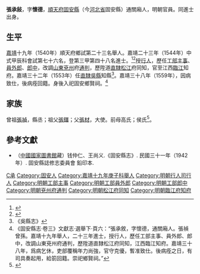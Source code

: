 {{Otheruses|other=名为张怀德的其他人物|张怀德}}

'''張承敍'''，字'''懷德'''，[[順天府|順天府]][[固安縣|固安縣]]（今[[河北省|河北省]]固安縣）通關廂人，明朝官員。同進士出身。

==生平==
[[嘉靖|嘉靖]]十九年（1540年）順天府鄉試第二十三名舉人。嘉靖二十三年（1544年）中式甲辰科會試第七十六名，登第三甲第四十八名進士。<ref>{{Cite book|title=《皇明贡举考》卷五|author=[[张朝瑞|张朝瑞]]|publisher=《续修四库全书》史部第828册|year=|isbn=|location=|pages=}}</ref><ref>{{Cite book|title=贡举志五种 上|author=鲁小俊，江俊伟著|publisher=武汉大学出版社|year=2009|isbn=978-7-307-07043-1|location=武汉|pages=}}</ref>授[[行人|行人]]，歷任[[工部|工部]][[主事|主事]]、[[員外郎|員外郎]]、[[郎中|郎中]]，改調[[山東|山東]][[兗州|兗州]]府[[通判|通判]]，歷陞道[[南直隸|直隸]][[松江|松江]]府同知，官至江西[[臨江府|臨江]]知府。嘉靖三十二年（1553年）任[[南直隸|直隸]][[吳縣|吳縣]]知縣<ref>《吳縣志》</ref>。嘉靖三十八年（1559年），因病致仕，後病痊回籍。身後入祀固安鄉賢祠。<ref name="傳">《固安縣志·卷三》文獻志·選舉下·頁六：“張承敘，字懷德，通關廂人。張禎曾孫。嘉靖十九年舉人，二十三年進士，授行人，歷任工部主事、員外郎、郎中，改調山東兗州府通判，歷陞道直隸松江府同知，江西臨江知府。嘉靖三十八年，爲病乞休，吏部覆稱年力尚強，官守克優，暫准致仕。後病痊之日，有司具奏起用，給箚回籍。崇祀鄉賢祠。”</ref>

== 家族 ==
曾祖[[張禎|張禎]]，縣丞；祖父[[張鐸|張鐸]]；父[[張材|張材]]，大使。前母高氏；侯氏<ref>{{Cite book|title=天一阁藏明代科举录选刊 登科录 点校本|author=龚延明主编|publisher=宁波出版社|year=2016|isbn=978-7-5526-2320-8|location=宁波|pages=|quote=《天一閣藏明代科舉錄選刊.登科錄》之《嘉靖二十三年甲辰科進士登科錄》}}</ref>。

==參考文獻==
{{reflist}}
*（[[中國國家圖書館|中國國家圖書館]]藏）钱仲仁、王尚义.《固安縣志》. 民國三十一年（1942年）. 固安縣誌修志委員會 鉛印本.

{{嘉靖二十三年甲辰科殿試金榜}}

{{Authority control}}

{{DEFAULTSORT:Zhang張}}
[[Category:张姓|C承]]
[[Category:固安人|Category:固安人]]
[[Category:嘉靖十九年庚子科舉人|Category:嘉靖十九年庚子科舉人]]
[[Category:明朝行人司行人|Category:明朝行人司行人]]
[[Category:明朝工部主事|Category:明朝工部主事]]
[[Category:明朝工部員外郎|Category:明朝工部員外郎]]
[[Category:明朝工部郎中|Category:明朝工部郎中]]
[[Category:明朝兗州府通判|Category:明朝兗州府通判]]
[[Category:明朝松江府同知|Category:明朝松江府同知]]
[[Category:明朝臨江府知府|Category:明朝臨江府知府]]